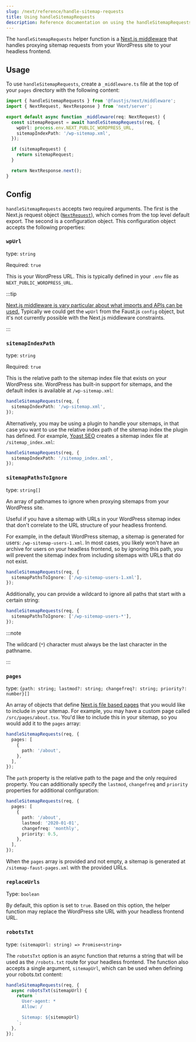 ```yaml
---
slug: /next/reference/handle-sitemap-requests
title: Using handleSitemapRequests
description: Reference documentation on using the handleSitemapRequests middleware and its options.
---
```


The `handleSitemapRequests` helper function is a [Next.js middleware](https://nextjs.org/docs/middleware) that handles proxying sitemap requests from your WordPress site to your headless frontend.

## Usage

To use `handleSitemapRequests`, create a `_middleware.ts` file at the top of your `pages` directory with the following content:

```ts title="src/pages/_middleware.ts"
import { handleSitemapRequests } from '@faustjs/next/middleware';
import { NextRequest, NextResponse } from 'next/server';

export default async function _middleware(req: NextRequest) {
  const sitemapRequest = await handleSitemapRequests(req, {
    wpUrl: process.env.NEXT_PUBLIC_WORDPRESS_URL,
    sitemapIndexPath: '/wp-sitemap.xml',
  });

  if (sitemapRequest) {
    return sitemapRequest;
  }

  return NextResponse.next();
}
```

## Config

`handleSitemapRequests` accepts two required arguments. The first is the Next.js request object ([`NextRequest`](https://nextjs.org/docs/api-reference/next/server#nextrequest)), which comes from the top level default export. The second is a configuration object. This configuration object accepts the following properties:

### `wpUrl`

type: `string`

Required: `true`

This is your WordPress URL. This is typically defined in your `.env` file as `NEXT_PUBLIC_WORDPRESS_URL`.

:::tip

[Next.js middleware is vary particular about what imports and APIs can be used.](https://nextjs.org/docs/api-reference/edge-runtime#unsupported-apis) Typically we could get the `wpUrl` from the Faust.js `config` object, but it's not currently possible with the Next.js middleware constraints.

:::

### `sitemapIndexPath`

type: `string`

Required: `true`

This is the relative path to the sitemap index file that exists on your WordPress site. WordPress has built-in support for sitemaps, and the default index is available at `/wp-sitemap.xml`:

```ts
handleSitemapRequests(req, {
  sitemapIndexPath: '/wp-sitemap.xml',
});
```

Alternatively, you may be using a plugin to handle your sitemaps, in that case you want to use the relative index path of the sitemap index the plugin has defined. For example, [Yoast SEO](https://yoast.com/) creates a sitemap index file at `/sitemap_index.xml`:

```ts
handleSitemapRequests(req, {
  sitemapIndexPath: '/sitemap_index.xml',
});
```

### `sitemapPathsToIgnore`

type: `string[]`

An array of pathnames to ignore when proxying sitemaps from your WordPress site.

Useful if you have a sitemap with URLs in your WordPress sitemap index that don't correlate to the URL structure of your headless frontend.

For example, in the default WordPress sitemap, a sitemap is generated for users: `/wp-sitemap-users-1.xml`. In most cases, you likely won't have an archive for users on your headless frontend, so by ignoring this path, you will prevent the sitemap index from including sitemaps with URLs that do not exist.

```ts
handleSitemapRequests(req, {
  sitemapPathsToIgnore: ['/wp-sitemap-users-1.xml'],
});
```

Additionally, you can provide a wildcard to ignore all paths that start with a certain string:

```ts
handleSitemapRequests(req, {
  sitemapPathsToIgnore: ['/wp-sitemap-users-*'],
});
```

:::note

The wildcard (`*`) character must always be the last character in the pathname.

:::

### `pages`

type: `{path: string; lastmod?: string; changefreq?: string; priority?: number}[]`

An array of objects that define [Next.js file based pages](https://nextjs.org/docs/basic-features/pages) that you would like to include in your sitemap. For example, you may have a custom page called `/src/pages/about.tsx`. You'd like to include this in your sitemap, so you would add it to the `pages` array:

```ts
handleSitemapRequests(req, {
  pages: [
    {
      path: '/about',
    },
  ],
});
```

The `path` property is the relative path to the page and the only required property. You can additionally specify the `lastmod`, `changefreq` and `priority` properties for additional configuration:

```ts
handleSitemapRequests(req, {
  pages: [
    {
      path: '/about',
      lastmod: '2020-01-01',
      changefreq: 'monthly',
      priority: 0.5,
    },
  ],
});
```

When the `pages` array is provided and not empty, a sitemap is generated at `/sitemap-faust-pages.xml` with the provided URLs.

### `replaceUrls`

Type: `boolean`

By default, this option is set to `true`. Based on this option, the helper function may replace the WordPress site URL with your headless frontend URL.

### `robotsTxt`

type: `(sitemapUrl: string) => Promise<string>`

The `robotsTxt` option is an async function that returns a string that will be used as the `/robots.txt` route for your headless frontend. The function also accepts a single argument, `sitemapUrl`, which can be used when defining your robots.txt content:

```ts
handleSitemapRequests(req, {
  async robotsTxt(sitemapUrl) {
    return `
      User-agent: *
      Allow: /

      Sitemap: ${sitemapUrl}
    `;
  },
});
```

